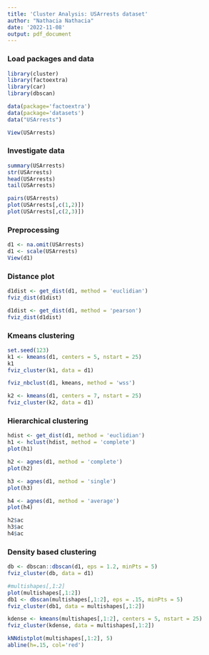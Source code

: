 ```yaml
---
title: 'Cluster Analysis: USArrests dataset'
author: "Nathacia Nathacia"
date: '2022-11-08'
output: pdf_document
---
```


### Load packages and data
```r
library(cluster)
library(factoextra)
library(car)
library(dbscan)

data(package='factoextra')
data(package='datasets')
data("USArrests")

View(USArrests)
```


### Investigate data
```r
summary(USArrests)
str(USArrests)
head(USArrests)
tail(USArrests)

pairs(USArrests)
plot(USArrests[,c(1,2)])
plot(USArrests[,c(2,3)])
```


### Preprocessing
```r
d1 <- na.omit(USArrests)
d1 <- scale(USArrests)
View(d1)
```


### Distance plot
```r
d1dist <- get_dist(d1, method = 'euclidian')
fviz_dist(d1dist)

d1dist <- get_dist(d1, method = 'pearson')
fviz_dist(d1dist)
```


### Kmeans clustering
```r
set.seed(123)
k1 <- kmeans(d1, centers = 5, nstart = 25)
k1
fviz_cluster(k1, data = d1)

fviz_nbclust(d1, kmeans, method = 'wss')

k2 <- kmeans(d1, centers = 7, nstart = 25)
fviz_cluster(k2, data = d1)
```


### Hierarchical clustering
```r
hdist <- get_dist(d1, method = 'euclidian')
h1 <- hclust(hdist, method = 'complete')
plot(h1)

h2 <- agnes(d1, method = 'complete')
plot(h2)

h3 <- agnes(d1, method = 'single')
plot(h3)

h4 <- agnes(d1, method = 'average')
plot(h4)

h2$ac
h3$ac
h4$ac
```


### Density based clustering
```r
db <- dbscan::dbscan(d1, eps = 1.2, minPts = 5)
fviz_cluster(db, data = d1)

#multishapes[,1:2]
plot(multishapes[,1:2])
db1 <- dbscan(multishapes[,1:2], eps = .15, minPts = 5)
fviz_cluster(db1, data = multishapes[,1:2])

kdense <- kmeans(multishapes[,1:2], centers = 5, nstart = 25)
fviz_cluster(kdense, data = multishapes[,1:2])

kNNdistplot(multishapes[,1:2], 5)
abline(h=.15, col='red')
```
